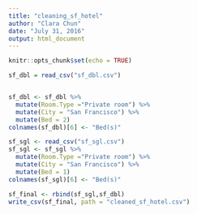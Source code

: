 ```yaml
---
title: "cleaning_sf_hotel"
author: "Clara Chun"
date: "July 31, 2016"
output: html_document
---
```


```r
knitr::opts_chunk$set(echo = TRUE)
```


```r
sf_dbl = read_csv("sf_dbl.csv")


sf_dbl <- sf_dbl %>%
  mutate(Room.Type ="Private room") %>%
  mutate(City = "San Francisco") %>%
  mutate(Bed = 2)
colnames(sf_dbl)[6] <- "Bed(s)"

sf_sgl <- read_csv("sf_sgl.csv")
sf_sgl <- sf_sgl %>%
  mutate(Room.Type ="Private room") %>%
  mutate(City = "San Francisco") %>%
  mutate(Bed = 1)
colnames(sf_sgl)[6] <- "Bed(s)"

sf_final <- rbind(sf_sgl,sf_dbl)
write_csv(sf_final, path = "cleaned_sf_hotel.csv")
```

